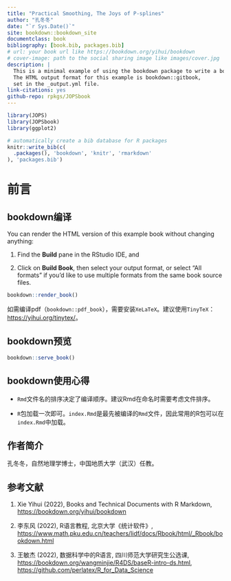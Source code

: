 ```yaml
--- 
title: "Practical Smoothing, The Joys of P-splines"
author: "孔冬冬"
date: "`r Sys.Date()`"
site: bookdown::bookdown_site
documentclass: book
bibliography: [book.bib, packages.bib]
# url: your book url like https://bookdown.org/yihui/bookdown
# cover-image: path to the social sharing image like images/cover.jpg
description: |
  This is a minimal example of using the bookdown package to write a book.
  The HTML output format for this example is bookdown::gitbook,
  set in the _output.yml file.
link-citations: yes
github-repo: rpkgs/JOPSbook
---
```


```r
library(JOPS)
library(JOPSbook)
library(ggplot2)

# automatically create a bib database for R packages
knitr::write_bib(c(
  .packages(), 'bookdown', 'knitr', 'rmarkdown'
), 'packages.bib')
```

# 前言 {.unnumbered #Intro}

## bookdown编译 {.unnumbered #render}

You can render the HTML version of this example book without changing anything:

1. Find the **Build** pane in the RStudio IDE, and

1. Click on **Build Book**, then select your output format, or select "All formats" if you'd like to use multiple formats from the same book source files.

```r
bookdown::render_book()
```
如需编译pdf（`bookdown::pdf_book`），需要安装`XeLaTeX`。建议使用`TinyTeX`：<https://yihui.org/tinytex/>。

## bookdown预览 {.unnumbered #view}

```r
bookdown::serve_book()
```

## bookdown使用心得 {.unnumbered #thinking}

- `Rmd`文件名的排序决定了编译顺序。建议Rmd在命名时需要考虑文件排序。

- `R`包加载一次即可。`index.Rmd`是最先被编译的`Rmd`文件，因此常用的R包可以在`index.Rmd`中加载。


## 作者简介 {.unnumbered #author}

孔冬冬，自然地理学博士，中国地质大学（武汉）任教。


## 参考文献 {.unnumbered #reference}

1. Xie Yihui (2022), Books and Technical Documents with R Markdown,
   <https://bookdown.org/yihui/bookdown>

2. 李东风 (2022), R语言教程, 北京大学《统计软件》,
   <https://www.math.pku.edu.cn/teachers/lidf/docs/Rbook/html/_Rbook/bookdown.html>

3. 王敏杰 (2022), 数据科学中的R语言, 四川师范大学研究生公选课,
   <https://bookdown.org/wangminjie/R4DS/baseR-intro-ds.html>, 
   <https://github.com/perlatex/R_for_Data_Science>
